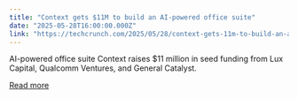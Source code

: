 ```yaml
---
title: "Context gets $11M to build an AI-powered office suite"
date: "2025-05-28T16:00:00.000Z"
link: "https://techcrunch.com/2025/05/28/context-gets-11m-to-build-an-ai-powered-office-suite/"
---
```


AI-powered office suite Context raises $11 million in seed funding from Lux Capital, Qualcomm Ventures, and General Catalyst.

[Read more](https://techcrunch.com/2025/05/28/context-gets-11m-to-build-an-ai-powered-office-suite/)

